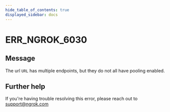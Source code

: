 ```yaml
---
hide_table_of_contents: true
displayed_sidebar: docs
---
```



# ERR_NGROK_6030

## Message

The url `URL` has multiple endpoints, but they do not all have pooling enabled.

<ErrorDetails error="err_ngrok_6030" />

## Further help

If you're having trouble resolving this error, please reach out to [support@ngrok.com](mailto:support@ngrok.com?subject=Help%20with%20ERR_NGROK_6030)
